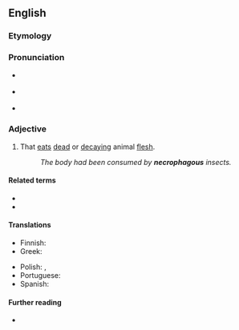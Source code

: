 ==English==
{{was wotd|2008|July|16}}

===Etymology===
{{confix|en|necro|phagous}}

===Pronunciation===
* {{a|UK}} {{IPA|/nɛˈkɹɒf.ə.ɡəs/|lang=en}}
* {{a|US}} {{IPA|/nɛˈkɹɑ.fə.ɡəs/|lang=en}}
* {{audio|en-us-necrophagous.ogg|Audio (US)|lang=en}}

===Adjective===
{{en-adj|-}}

# That [[eat]]s [[dead]] or [[decaying]] animal [[flesh]].
#: ''The body had been consumed by '''necrophagous''' insects.''

====Related terms====
* {{l|en|necrophage}}
* {{l|en|necrophagy}}

====Translations====
{{trans-top|that eats dead or decaying flesh}}
* Finnish: {{t|fi|raatoja syövä}}
* Greek: {{t+|el|νεκροφάγος}}
{{trans-mid}}
* Polish: {{t+|pl|padlinożerny}}, {{t|pl|trupożerny}}
* Portuguese: {{t+|pt|necrófago}}
* Spanish: {{t|es|necrófago}}
{{trans-bottom}}

====Further reading====
* {{pedia|Scavenger}}